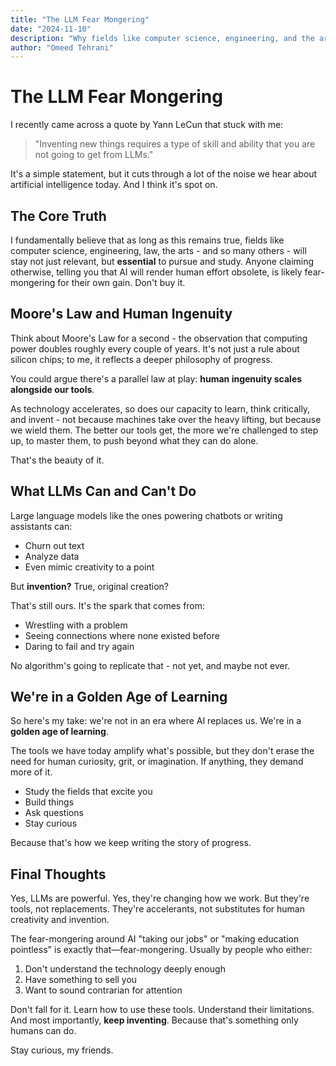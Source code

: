 ```yaml
---
title: "The LLM Fear Mongering"
date: "2024-11-10"
description: "Why fields like computer science, engineering, and the arts will remain essential despite AI advances. Invention requires human creativity that LLMs can't replicate."
author: "Omeed Tehrani"
---
```


# The LLM Fear Mongering

I recently came across a quote by Yann LeCun that stuck with me: 

> "Inventing new things requires a type of skill and ability that you are not going to get from LLMs." 

It's a simple statement, but it cuts through a lot of the noise we hear about artificial intelligence today. And I think it's spot on.

## The Core Truth

I fundamentally believe that as long as this remains true, fields like computer science, engineering, law, the arts - and so many others - will stay not just relevant, but **essential** to pursue and study. Anyone claiming otherwise, telling you that AI will render human effort obsolete, is likely fear-mongering for their own gain. Don't buy it.

## Moore's Law and Human Ingenuity

Think about Moore's Law for a second - the observation that computing power doubles roughly every couple of years. It's not just a rule about silicon chips; to me, it reflects a deeper philosophy of progress. 

You could argue there's a parallel law at play: **human ingenuity scales alongside our tools**. 

As technology accelerates, so does our capacity to learn, think critically, and invent - not because machines take over the heavy lifting, but because we wield them. The better our tools get, the more we're challenged to step up, to master them, to push beyond what they can do alone.

That's the beauty of it.

## What LLMs Can and Can't Do

Large language models like the ones powering chatbots or writing assistants can:
- Churn out text
- Analyze data
- Even mimic creativity to a point

But **invention?** True, original creation? 

That's still ours. It's the spark that comes from:
- Wrestling with a problem
- Seeing connections where none existed before
- Daring to fail and try again

No algorithm's going to replicate that - not yet, and maybe not ever.

## We're in a Golden Age of Learning

So here's my take: we're not in an era where AI replaces us. We're in a **golden age of learning**. 

The tools we have today amplify what's possible, but they don't erase the need for human curiosity, grit, or imagination. If anything, they demand more of it. 

- Study the fields that excite you
- Build things
- Ask questions
- Stay curious

Because that's how we keep writing the story of progress.

## Final Thoughts

Yes, LLMs are powerful. Yes, they're changing how we work. But they're tools, not replacements. They're accelerants, not substitutes for human creativity and invention.

The fear-mongering around AI "taking our jobs" or "making education pointless" is exactly that—fear-mongering. Usually by people who either:
1. Don't understand the technology deeply enough
2. Have something to sell you
3. Want to sound contrarian for attention

Don't fall for it. Learn how to use these tools. Understand their limitations. And most importantly, **keep inventing**. Because that's something only humans can do.

Stay curious, my friends.
